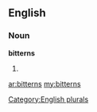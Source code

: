 ==English==

===Noun===
'''bitterns'''

# {{plural of|[[bittern]]}}

[[Category:English plurals]]

[[ar:bitterns]]
[[my:bitterns]]